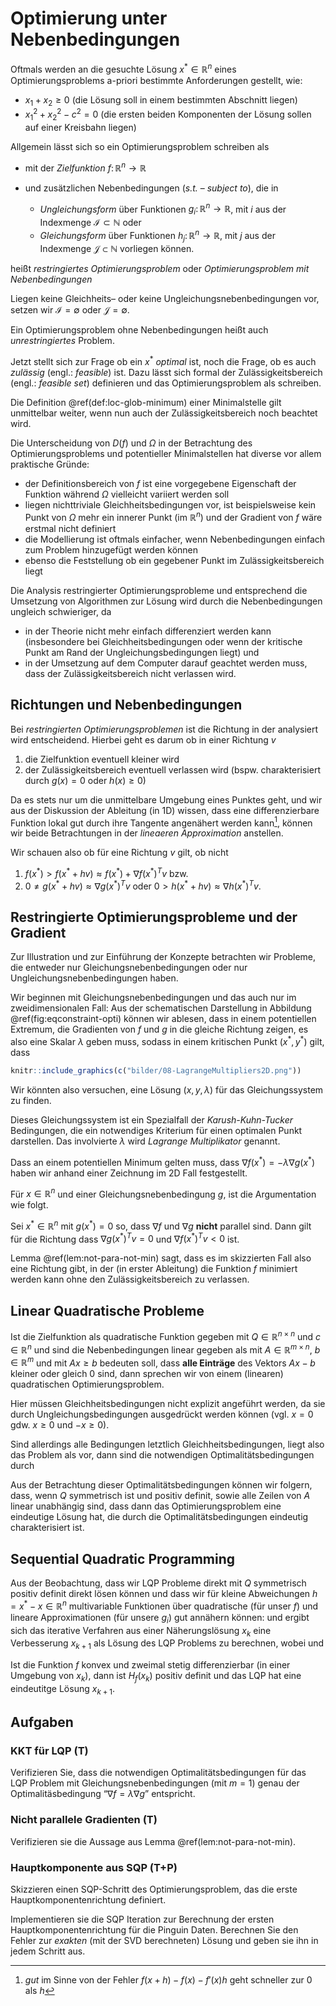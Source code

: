 # Optimierung unter Nebenbedingungen

Oftmals werden an die gesuchte L&ouml;sung $x^* \in \mathbb R^{n}$ eines Optimierungsproblems a-priori bestimmte Anforderungen gestellt, wie:

 * $x_1 + x_2 \geq 0$ (die L&ouml;sung soll in einem bestimmten Abschnitt liegen)
 * $x_1^2 + x_2^2 - c^2 = 0$ (die ersten beiden Komponenten der L&ouml;sung sollen auf einer Kreisbahn liegen)

Allgemein l&auml;sst sich so ein Optimierungsproblem schreiben als

::: {.definition name="Optimierungsproblem mit Nebenbedingungen"}
\begin{equation*}
f(x) \to \min_{x\in \mathbb R^{n}}, \quad \text{s.t.} \quad g_i(x)\geq 0, \quad h_j(x) = 0,
\end{equation*}

 * mit der *Zielfunktion* $f\colon \mathbb R^{n} \to \mathbb R^{}$
 * und zus&auml;tzlichen Nebenbedingungen (*s.t.* -- *subject to*), die in

   * *Ungleichungsform* &uuml;ber Funktionen $g_i\colon \mathbb R^{n} \to \mathbb R$, mit $i$ aus der Indexmenge $\mathcal I \subset \mathbb N$ oder
   * *Gleichungsform* &uuml;ber Funktionen $h_j\colon \mathbb R^{n} \to \mathbb R$, mit $j$ aus der Indexmenge $\mathcal J \subset \mathbb N$ 
   vorliegen k&ouml;nnen. 


hei&szlig;t *restringiertes Optimierungsproblem* oder *Optimierungsproblem mit Nebenbedingungen*

Liegen keine Gleichheits-- oder keine Ungleichungsnebenbedingungen vor, setzen wir $\mathcal I = \emptyset$ oder $\mathcal J = \emptyset$.

Ein Optimierungsproblem ohne Nebenbedingungen hei&szlig;t auch *unrestringiertes* Problem.

:::

Jetzt stellt sich zur Frage ob ein $x^*$ *optimal* ist, noch die Frage, ob es auch *zul&auml;ssig* (engl.: *feasible*) ist. Dazu l&auml;sst sich formal der Zul&auml;ssigkeitsbereich (engl.: *feasible set*) definieren
\begin{equation*}
\Omega = \{x\in \mathbb R^{n} ~|~g_i(x)\geq 0, \quad h_j(x)=0, \quad i\in \mathcal I,\, j\in \mathcal J\}
\end{equation*}
und das Optimierungsproblem als
\begin{equation*}
f(x) \to \min_{x\in \Omega}
\end{equation*}
schreiben.

::: {#constaints-domofdef .JHSAYS data-latex=''}
Die Definition \@ref(def:loc-glob-minimum) einer Minimalstelle gilt unmittelbar weiter, wenn nun auch der Zul&auml;ssigkeitsbereich noch beachtet wird.
:::

Die Unterscheidung von $D(f)$ und $\Omega$ in der Betrachtung des Optimierungsproblems und potentieller Minimalstellen hat diverse vor allem praktische Gr&uuml;nde:

 * der Definitionsbereich von $f$ ist eine vorgegebene Eigenschaft der Funktion w&auml;hrend $\Omega$ vielleicht variiert werden soll
 * liegen nichttriviale Gleichheitsbedingungen vor, ist beispielsweise kein Punkt von $\Omega$ mehr ein innerer Punkt (im $\mathbb R^{n}$) und der Gradient von $f$ w&auml;re erstmal nicht definiert
 * die Modellierung ist oftmals einfacher, wenn Nebenbedingungen einfach zum Problem hinzugef&uuml;gt werden k&ouml;nnen
 * ebenso die Feststellung ob ein gegebener Punkt im Zul&auml;ssigkeitsbereich liegt

Die Analysis restringierter Optimierungsprobleme und entsprechend die Umsetzung von Algorithmen zur L&ouml;sung wird durch die Nebenbedingungen ungleich schwieriger, da

 * in der Theorie nicht mehr einfach differenziert werden kann (insbesondere bei Gleichheitsbedingungen oder wenn der kritische Punkt am Rand der Ungleichungsbedingungen liegt) und
 * in der Umsetzung auf dem Computer darauf geachtet werden muss, dass der Zul&auml;ssigkeitsbereich nicht verlassen wird.

## Richtungen und Nebenbedingungen

Bei *restringierten Optimierungsproblemen* ist die Richtung in der analysiert wird entscheidend. Hierbei geht es darum ob in einer Richtung $v$

1. die Zielfunktion eventuell kleiner wird
2. der Zul&auml;ssigkeitsbereich eventuell verlassen wird (bspw. charakterisiert durch $g(x) = 0$ oder $h(x)\geq0$)

Da es stets nur um die unmittelbare Umgebung eines Punktes geht, und wir aus der Diskussion der Ableitung (in 1D) wissen, dass eine differenzierbare Funktion lokal gut durch ihre Tangente angen&auml;hert werden kann^[*gut* im Sinne von der Fehler $f(x+h)-f(x)-f'(x)h$ geht schneller zur $0$ als $h$], k&ouml;nnen wir beide Betrachtungen in der *lineaeren Approximation* anstellen.

Wir schauen also ob f&uuml;r eine Richtung $v$ gilt, ob nicht 

1. $f(x^*) > f(x^*+hv) \approx f(x^*) + \nabla f(x^*)^Tv$ bzw.
2. $0 \neq g(x^*+hv) \approx \nabla g(x^*)^Tv$ oder $0>h(x^*+hv) \approx \nabla h(x^*)^Tv$.

## Restringierte Optimierungsprobleme und der Gradient

Zur Illustration und zur Einf&uuml;hrung der Konzepte betrachten wir Probleme, die entweder nur Gleichungsnebenbedingungen oder nur Ungleichungsnebenbedingungen haben. 

Wir beginnen mit Gleichungsnebenbedingungen und das auch nur im zweidimensionalen Fall:
\begin{equation*}
f(x,y) \to \min, \quad \text{s.t. }g(x,y)=c.
\end{equation*}
Aus der schematischen Darstellung in Abbildung \@ref(fig:eqconstraint-opti) k&ouml;nnen wir ablesen, dass in einem potentiellen Extremum, die Gradienten von $f$ und $g$ in die gleiche Richtung zeigen, es also eine Skalar $\lambda$ geben muss, sodass in einem kritischen Punkt $(x^*, y^*)$ gilt, dass
\begin{equation*}
\nabla f(x^*, y^*) + \lambda \nabla g(x^*, y^*) =0
\end{equation*}

```r
knitr::include_graphics(c("bilder/08-LagrangeMultipliers2D.png"))
```

Wir k&ouml;nnten also versuchen, eine L&ouml;sung $(x,y,\lambda)$ f&uuml;r das Gleichungssystem
\begin{align*}
\nabla f(x, y) + \lambda \nabla g(x, y) &=0 \\
g(x,y) &= c
\end{align*}
zu finden.

::: {#lagrange-KKT .JHSAYS data-latex=''}
Dieses Gleichungssystem ist ein Spezialfall der *Karush-Kuhn-Tucker* Bedingungen, die ein notwendiges Kriterium f&uuml;r einen optimalen Punkt darstellen. Das involvierte $\lambda$ wird *Lagrange Multiplikator* genannt.
:::

Dass an einem potentiellen Minimum gelten muss, dass $\nabla f(x^*) = -\lambda \nabla g(x^*)$ haben wir anhand einer Zeichnung im 2D Fall festgestellt. 

F&uuml;r $x\in \mathbb R^{n}$ und einer Gleichungsnebenbedingung $g$, ist die Argumentation wie folgt.

::: {#not-para-not-min .lemma}
Sei $x^*\in \mathbb R^{n}$ mit $g(x^*)=0$ so, dass $\nabla f$ und $\nabla g$ **nicht** parallel sind. Dann gilt f&uuml;r die Richtung
\begin{equation*}
v := -\biggl (I-\frac{1}{\|\nabla g(x^*)\|^2}\nabla g(x^*)g(x^*)^T \biggr )\nabla f(x^*)
\end{equation*}
dass $\nabla g(x^*)^Tv=0$ und $\nabla f(x^*)^Tv<0$ ist.
:::

Lemma \@ref(lem:not-para-not-min) sagt, dass es im skizzierten Fall also eine Richtung gibt, in der (in erster Ableitung) die Funktion $f$ minimiert werden kann ohne den Zul&auml;ssigkeitsbereich zu verlassen.

## Linear Quadratische Probleme

Ist die Zielfunktion als quadratische Funktion
\begin{equation*}
f(x) = x^T Q x + c^Tx 
\end{equation*}
gegeben mit $Q\in \mathbb R^{n\times n}$ und $c\in \mathbb R^{n}$ und sind die Nebenbedingungen linear gegeben als
\begin{equation*}
Ax \geq b
\end{equation*}
mit $A\in \mathbb R^{m\times n}$, $b\in \mathbb R^{m}$ und mit $Ax \geq b$ bedeuten soll, dass **alle Eintr&auml;ge** des Vektors $Ax-b$ kleiner oder gleich $0$ sind, dann sprechen wir von einem (linearen) quadratischen Optimierungsproblem.

Hier m&uuml;ssen Gleichheitsbedingungen nicht explizit angef&uuml;hrt werden, da sie durch Ungleichungsbedingungen ausgedr&uuml;ckt werden k&ouml;nnen (vgl. $x=0$ gdw. $x\geq0$ und $-x\geq 0$).

Sind allerdings alle Bedingungen letztlich Gleichheitsbedingungen, liegt also das Problem als
\begin{equation*}
x^T Q x + c^Tx  \to \min_{x\in \mathbb R^{n}} \quad \text{s.t. }Ax=b
\end{equation*}
vor, dann sind die notwendigen Optimalit&auml;tsbedingungen durch
\begin{equation*}
\begin{bmatrix}
Q+Q^T & A^T \\
A & 0
\end{bmatrix}
=
\begin{bmatrix}
-c \\ b
\end{bmatrix}.
\end{equation*}

Aus der Betrachtung dieser Optimalit&auml;tsbedingungen k&ouml;nnen wir folgern, dass, wenn $Q$ symmetrisch ist und positiv definit, 
sowie alle Zeilen von $A$ linear unabh&auml;ngig sind, dass dann das Optimierungsproblem eine eindeutige L&ouml;sung hat, die durch die Optimalit&auml;tsbedingungen eindeutig charakterisiert ist.

## Sequential Quadratic Programming

Aus der Beobachtung, dass wir LQP Probleme direkt mit $Q$ symmetrisch positiv definit direkt l&ouml;sen k&ouml;nnen und dass wir f&uuml;r kleine Abweichungen $h=x^*-x \in \mathbb R^{n}$ multivariable Funktionen &uuml;ber quadratische (f&uuml;r unser $f$) und lineare Approximationen (f&uuml;r unsere $g_i$) gut ann&auml;hern k&ouml;nnen:
\begin{equation*}
f(x^*) = f(x+h) = f(x) + \nabla f(x)^T h + h^TH_f(x) h + \mathcal o(\| h \| ^2 )
\end{equation*}
und
\begin{equation*}
g_i(x^*) = g_i(x+h) = g_i(x) + \nabla g_i(x)^T h + \mathcal o(\| h \|), \quad i \in \mathcal I,
\end{equation*}
ergibt sich das iterative Verfahren aus einer N&auml;herungsl&ouml;sung $x_k$ eine Verbesserung $x_{k+1}$ als L&ouml;sung des LQP Problems
\begin{equation*}
x^T Q_k x + c_k^Tx  \to \min_{x\in \mathbb R^{n}} \quad \text{s.t. }A_kx=b_k
\end{equation*}
zu berechnen, wobei
\begin{equation*}
Q_k=H_f(x_k), \quad c_k=\nabla f(x_k)
\end{equation*}
und
\begin{equation*}
A_k = 
\begin{bmatrix}
\nabla g_i(x_k) 
\end{bmatrix}_{i \in \mathcal I} \in \mathbb R^{|\mathcal I| \times n},
\quad 
b_k = -
\begin{bmatrix}
g_i(x_k) 
\end{bmatrix}_{i \in \mathcal I}\in \mathbb R^{|\mathcal I|}.
\end{equation*}

::: {#rem-conv-hesse .JHSAYS data-latex=''}
Ist die Funktion $f$ konvex und zweimal stetig differenzierbar (in einer Umgebung von $x_k$), dann ist $H_f(x_k)$ positiv definit und das LQP hat eine eindeutitge L&ouml;sung $x_{k+1}$.
:::

## Aufgaben

### KKT f&uuml;r LQP (T)

Verifizieren Sie, dass die notwendigen Optimalit&auml;tsbedingungen f&uuml;r das LQP Problem mit Gleichungsnebenbedingungen (mit $m=1$) genau der Optimalit&auml;sbedingung "$\nabla f = \lambda \nabla g$" entspricht.

### Nicht parallele Gradienten (T)

Verifizieren sie die Aussage aus Lemma \@ref(lem:not-para-not-min).

### Hauptkomponente aus SQP (T+P)

Skizzieren einen SQP-Schritt des Optimierungsproblem, das die erste Hauptkomponentenrichtung definiert.

Implementieren sie die SQP Iteration zur Berechnung der ersten Hauptkomponentenrichtung f&uuml;r die Pinguin Daten. Berechnen Sie den Fehler zur *exakten* (mit der SVD berechneten) L&ouml;sung und geben sie ihn in jedem Schritt aus.
